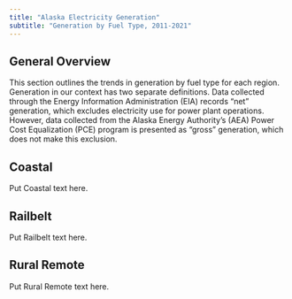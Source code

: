 ```yaml
---
title: "Alaska Electricity Generation"
subtitle: "Generation by Fuel Type, 2011-2021"
---
```


## General Overview

This section outlines the trends in generation by fuel type for each region. Generation in our context has two separate definitions. Data collected through the Energy Information Administration (EIA) records “net” generation, which excludes electricity use for power plant operations. However, data collected from the Alaska Energy Authority’s (AEA) Power Cost Equalization (PCE) program is presented as “gross” generation, which does not make this exclusion.

## Coastal

Put Coastal text here.

## Railbelt

Put Railbelt text here.

## Rural Remote

Put Rural Remote text here.
